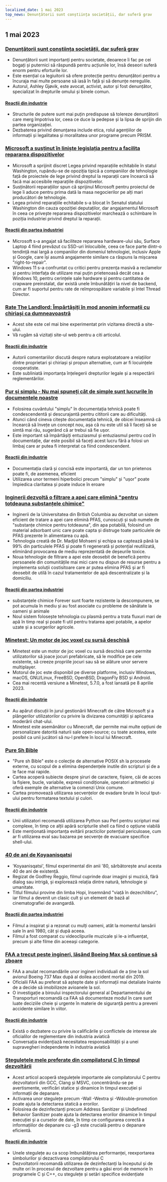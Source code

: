 ```yaml
---
localized_date: 1 mai 2023
top_news: Denunțătorii sunt conștiința societății, dar suferă grav
---
```




<CallToAction />

<Steps>

## 1 mai 2023

### [Denunțătorii sunt conștiința societății, dar suferă grav](https://covertactionmagazine.com/2023/04/25/whistleblowers-are-the-conscience-of-society-yet-suffer-gravely-for-trying-to-hold-the-rich-and-powerful-accountable-for-their-sins/)

- Denunțătorii sunt importanți pentru societate, deoarece îi fac pe cei bogați și puternici să răspundă pentru acțiunile lor, însă deseori suferă enorm pentru eforturile lor.
- Este esențial ca legiuitorii să ofere protecție pentru denunțători pentru a încuraja mai multe persoane să iasă în față și să denunțe neregulile.
- Autorul, Ashley Gjøvik, este avocat, activist, autor și fost denunțător, specializat în drepturile omului și binele comun.

#### [Reacții din industrie](http://news.ycombinator.com/item?id=35762780)

- Structurile de putere sunt mai puțin predispuse să tolereze denunțătorii care merg împotriva lor, ceea ce duce la pedepse și la lipsa de sprijin din partea organizației.
- Dezbaterea privind denunțarea include etica, rolul agențiilor de informații și legalitatea și moralitatea unor programe precum PRISM.

### [Microsoft a susținut în liniște legislația pentru a facilita repararea dispozitivelor](https://grist.org/technology/microsoft-right-to-repair-quietly-supported-legislation-to-make-it-easier-to-fix-devices-heres-why-thats-a-big-deal/)

- Microsoft a sprijinit discret Legea privind reparațiile echitabile în statul Washington, rupându-se de opoziția tipică a companiilor de tehnologie față de proiectele de lege privind dreptul la reparații care încearcă să facă mai accesibile reparațiile dispozitivelor.
- Susținătorii reparațiilor spun că sprijinul Microsoft pentru proiectul de lege îi aduce pentru prima dată la masa negocierilor pe alți mari producători de tehnologie.
- Legea privind reparațiile echitabile s-a blocat în Senatul statului Washington din cauza opoziției deputaților, dar angajamentul Microsoft în ceea ce privește repararea dispozitivelor marchează o schimbare în poziția industriei privind dreptul la reparații.

#### [Reacții din partea industriei](http://news.ycombinator.com/item?id=35758842)

- Microsoft s-a angajat să faciliteze repararea hardware-ului său, Surface Laptop 4 fiind prevăzut cu SSD-uri înlocuibile, ceea ce face parte dintr-o tendință mai largă a companiilor din domeniul tehnologiei, inclusiv Apple și Google, care își asumă angajamente similare ca răspuns la mișcarea "right-to-repair".
- Windows 11 s-a confruntat cu critici pentru prezența masivă a reclamelor și pentru interfața de utilizare mai puțin prietenoasă decât cea a Windows 10, pentru cerințele sale hardware și pentru cantitatea de crapware preinstalat, dar există unele îmbunătățiri la nivel de backend, cum ar fi suportul pentru rate de reîmprospătare variabile și Intel Thread Director.

### [Rate The Landlord: Împărtășiți în mod anonim informații cu chiriași ca dumneavoastră](https://ratethelandlord.org)

- Acest site este cel mai bine experimentat prin vizitarea directă a site-ului.
- Vă rugăm să vizitați site-ul web pentru a citi articolul.

#### [Reacții din industrie](http://news.ycombinator.com/item?id=35759016)

- Autorii comentariilor discută despre natura exploatatoare a relațiilor dintre proprietari și chiriași și propun alternative, cum ar fi locuințele cooperatiste.
- Este subliniată importanța înțelegerii drepturilor legale și a respectării reglementărilor.

### [Pur și simplu - Nu mai spuneți cât de simple sunt lucrurile în documentele noastre](https://justsimply.dev/)

- Folosirea cuvântului "simplu" în documentația tehnică poate fi condescendentă și descurajantă pentru cititorii care au dificultăți.
- Atunci când cineva citește documentația tehnică, de obicei înseamnă că încearcă să învețe un concept nou, așa că nu este util să îi faceți să se simtă mai rău, sugerând că ar trebui să fie ușor.
- Este important să împărtășiți entuziasmul și entuziasmul pentru cod în documentație, dar este posibil să faceți acest lucru fără a folosi un limbaj care ar putea fi interpretat ca fiind condescendent.

#### [Reacții din industrie](http://news.ycombinator.com/item?id=35759449)

- Documentația clară și concisă este importantă, dar un ton prietenos poate fi, de asemenea, eficient
- Utilizarea unor termeni hiperbolici precum "simplu" și "ușor" poate împiedica claritatea și poate induce în eroare

### [Inginerii dezvoltă o filtrare a apei care elimină "pentru totdeauna substanțele chimice"](https://news.ubc.ca/2023/03/22/new-ubc-water-treatment-zaps-forever-chemicals-for-good/)

- Inginerii de la Universitatea din British Columbia au dezvoltat un sistem eficient de tratare a apei care elimină PFAS, cunoscuți și sub numele de "substanțe chimice pentru totdeauna", din apa potabilă, folosind un material adsorbant unic care poate capta și distruge toate particulele de PFAS prezente în alimentarea cu apă.
- Tehnologia creată de Dr. Madjid Mohseni și echipa sa captează până la 99% din particulele PFAS și poate fi regenerată și potențial reutilizată, eliminând provocarea de mediu reprezentată de deșeurile toxice.
- Noua tehnologie de filtrare a apei este deosebit de benefică pentru persoanele din comunitățile mai mici care nu dispun de resurse pentru a implementa soluții costisitoare care ar putea elimina PFAS și ar fi deosebit de utilă în cazul tratamentelor de apă descentralizate și la domiciliu.

#### [Reacții din partea industriei](http://news.ycombinator.com/item?id=35764476)

- substanțele chimice Forever sunt foarte rezistente la descompunere, se pot acumula în mediu și au fost asociate cu probleme de sănătate la oameni și animale
- Noul sistem folosește tehnologia cu plasmă pentru a trata fluxuri mari de apă în timp real și poate fi util pentru tratarea apei potabile, a apelor uzate și a scurgerilor agricole.

### [Minetest: Un motor de joc voxel cu sursă deschisă](https://www.minetest.net/)

- Minetest este un motor de joc voxel cu sursă deschisă care permite utilizatorilor să joace jocuri prefabricate, să le modifice pe cele existente, să creeze propriile jocuri sau să se alăture unor servere multiplayer.
- Motorul de joc este disponibil pe diverse platforme, inclusiv Windows, macOS, GNU/Linux, FreeBSD, OpenBSD, DragonFly BSD și Android.
- Cea mai recentă versiune a Minetest, 5.7.0, a fost lansată pe 8 aprilie 2023.

#### [Reacții din industrie](http://news.ycombinator.com/item?id=35766570)

- Au apărut discuții în jurul gestionării Minecraft de către Microsoft și a plângerilor utilizatorilor cu privire la divizarea comunității și aplicarea moderării chat-ului.
- Minetest este asemănător cu Minecraft, dar permite mai multe opțiuni de personalizare datorită naturii sale open-source; cu toate acestea, este posibil ca unii jucători să nu-l prefere în locul lui Minecraft.

### [Pure Sh Bible](https://github.com/dylanaraps/pure-sh-bible)

- "Pure sh Bible" este o colecție de alternative POSIX sh la procesele externe, cu scopul de a elimina dependențele inutile din scripturi și de a le face mai rapide.
- Cartea acoperă subiecte despre șiruri de caractere, fișiere, căi de acces la fișiere, bucle, variabile, expresii condiționale, operatori aritmetici și oferă exemple de alternative la comenzi Unix comune.
- Cartea promovează utilizarea secvențelor de evadare brute în locul tput-ului pentru formatarea textului și culori.

#### [Reacții din industrie](http://news.ycombinator.com/item?id=35765707)

- Unii utilizatori recomandă utilizarea Python sau Perl pentru scripturi mai complexe, în timp ce alții apără scripturile shell ca fiind o opțiune viabilă
- Este menționată importanța evitării practicilor potențial periculoase, cum ar fi utilizarea eval sau bazarea pe secvențe de evacuare specifice shell-ului.

### [40 de ani de Koyaanisqatsi](https://www.thecurb.com.au/40-years-of-koyaanisqatsi/)

- 'Koyaanisqatsi', filmul experimental din anii '80, sărbătorește anul acesta 40 de ani de existență.
- Regizat de Godfrey Reggio, filmul cuprinde doar imagini și muzică, fără dialog sau intrigă, și explorează relația dintre natură, tehnologie și umanitate.
- Titlul filmului provine din limba Hopi, însemnând "viață în dezechilibru", iar filmul a devenit un clasic cult și un element de bază al cinematografiei de avangardă.

#### [Reacții din partea industriei](http://news.ycombinator.com/item?id=35764584)

- Filmul a inspirat și a rezonat cu mulți oameni, atât la momentul lansării sale în anii 1980, cât și după aceea.
- Filmul a fost comparat cu videoclipurile muzicale și le-a influențat, precum și alte filme din aceeași categorie.

### [FAA a trecut peste ingineri, lăsând Boeing Max să continue să zboare](https://apnews.com/article/boeing-max-crashes-faa-ea8fac0ad2758b08c58d2d64756fbf37)

- FAA a anulat recomandările unor ingineri individuali de a ține la sol avionul Boeing 737 Max după al doilea accident mortal din 2019.
- Oficialii FAA au preferat să aștepte date și informații mai detaliate înainte de a decide să imobilizeze avioanele la sol.
- O investigație a biroului inspectorului general al Departamentului de Transporturi recomandă ca FAA să documenteze modul în care sunt luate deciziile cheie și urgente în materie de siguranță pentru a preveni accidente similare în viitor.

#### [Reacții din industrie](http://news.ycombinator.com/item?id=35761706)

- Există o dezbatere cu privire la calificările și conflictele de interese ale oficialilor de reglementare din industria aviatică
- Conversația evidențiază necesitatea responsabilității și a unei supravegheri independente în industria aviatică

### [Stegulețele mele preferate din compilatorul C în timpul dezvoltării](https://nullprogram.com/blog/2023/04/29/)

- Acest articol acoperă stegulețele importante ale compilatorului C pentru dezvoltatorii din GCC, Clang și MSVC, concentrându-se pe avertismente, verificări statice și dinamice în timpul execuției și informații de depanare.
- Activarea unor stegulețe precum -Wall -Wextra și -Wdouble-promotion poate ajuta la detectarea statică a erorilor.
- Folosirea de dezinfectanți precum Address Sanitizer și Undefined Behavior Sanitizer poate ajuta la detectarea erorilor dinamice în timpul execuției și a curselor de date, în timp ce configurarea corectă a informațiilor de depanare cu -g3 este crucială pentru o depanare eficientă.

#### [Reacții din industrie](http://news.ycombinator.com/item?id=35758898)

- Unele stegulețe au ca scop îmbunătățirea performanței, reexportarea simbolurilor și dezactivarea compilatorului C
- Dezvoltatorii recomandă utilizarea de dezinfectanți la începutul și de multe ori în procesul de dezvoltare pentru a găsi erori de memorie în programele C și C++, cu stegulețe și setări specifice evidențiate

</Steps>
